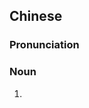 {{also|胡拨思}}
==Chinese==
{{zh-forms|s=胡拨思}}

===Pronunciation===
{{zh-pron
|m=húbōsī
|cat=n
}}

===Noun===
{{zh-noun}}

# {{zh-alt-name|火不思}}